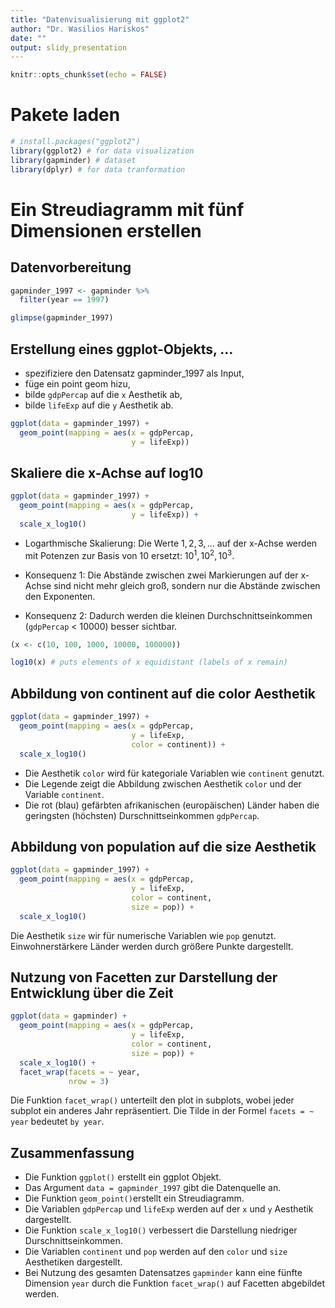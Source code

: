 ```yaml
---
title: "Datenvisualisierung mit ggplot2"
author: "Dr. Wasilios Hariskos"
date: ""
output: slidy_presentation
---
```


```r
knitr::opts_chunk$set(echo = FALSE)
```

# Pakete laden

```r
# install.packages("ggplot2")
library(ggplot2) # for data visualization
library(gapminder) # dataset
library(dplyr) # for data tranformation
```

# Ein Streudiagramm mit fünf Dimensionen erstellen

## Datenvorbereitung

```r
gapminder_1997 <- gapminder %>%
  filter(year == 1997)

glimpse(gapminder_1997)
```

## Erstellung eines ggplot-Objekts, ...

+ spezifiziere den Datensatz gapminder_1997 als Input,
+ füge ein point geom hizu,
+ bilde `gdpPercap` auf die `x` Aesthetik ab,
+ bilde `lifeExp` auf die `y` Aesthetik ab.

```r
ggplot(data = gapminder_1997) + 
  geom_point(mapping = aes(x = gdpPercap, 
                           y = lifeExp))
```

## Skaliere die x-Achse auf log10

```r
ggplot(data = gapminder_1997) +
  geom_point(mapping = aes(x = gdpPercap,
                           y = lifeExp)) +
  scale_x_log10()
```

+ Logarthmische Skalierung: Die Werte $1, 2, 3, ...$ auf der x-Achse werden mit Potenzen zur Basis von 10 ersetzt: $10^1, 10^2, 10^3$. 

+ Konsequenz 1: Die Abstände zwischen zwei Markierungen auf der x-Achse sind nicht mehr gleich groß, sondern nur die Abstände zwischen den Exponenten.

+ Konsequenz 2: Dadurch werden die kleinen Durchschnittseinkommen (`gdpPercap` < $10000$) besser sichtbar.


```r
(x <- c(10, 100, 1000, 10000, 100000))

log10(x) # puts elements of x equidistant (labels of x remain)
```

## Abbildung von continent auf die color Aesthetik

```r
ggplot(data = gapminder_1997) +
  geom_point(mapping = aes(x = gdpPercap,
                           y = lifeExp,
                           color = continent)) +
  scale_x_log10()
```

+ Die Aesthetik `color` wird für kategoriale Variablen wie `continent` genutzt. 
+ Die Legende zeigt die Abbildung zwischen Aesthetik `color` und der Variable `continent`.
+ Die rot (blau) gefärbten afrikanischen (europäischen) Länder haben die geringsten (höchsten) Durschnittseinkommen `gdpPercap`.

## Abbildung von population auf die size Aesthetik

```r
ggplot(data = gapminder_1997) +
  geom_point(mapping = aes(x = gdpPercap,
                           y = lifeExp,
                           color = continent,
                           size = pop)) +
  scale_x_log10()
```

Die Aesthetik `size` wir für numerische Variablen wie `pop` genutzt. Einwohnerstärkere Länder werden durch größere Punkte dargestellt.

## Nutzung von Facetten zur Darstellung der Entwicklung über die Zeit

```r
ggplot(data = gapminder) +
  geom_point(mapping = aes(x = gdpPercap,
                           y = lifeExp,
                           color = continent,
                           size = pop)) +
  scale_x_log10() +
  facet_wrap(facets = ~ year,
             nrow = 3)
```

Die Funktion `facet_wrap()` unterteilt den plot in subplots, wobei jeder subplot ein anderes Jahr repräsentiert. 
Die Tilde in der Formel `facets = ~ year` bedeutet `by year`.

## Zusammenfassung

+ Die Funktion `ggplot()` erstellt ein ggplot Objekt. 
+ Das Argument `data = gapminder_1997` gibt die Datenquelle an.
+ Die Funktion `geom_point()`erstellt ein Streudiagramm.
+ Die Variablen `gdpPercap` und `lifeExp` werden auf der `x` und  `y` Aesthetik dargestellt.
+ Die Funktion `scale_x_log10()` verbessert die Darstellung niedriger Durschnittseinkommen.
+ Die Variablen `continent` und `pop` werden auf den `color` und `size` Aesthetiken dargestellt.
+ Bei Nutzung des gesamten Datensatzes `gapminder` kann eine fünfte Dimension `year` durch die Funktion `facet_wrap()` auf Facetten abgebildet werden.

<!-- # Line plots for visualizing change over time -->

<!-- ## Scatterplot vs. line plot -->

<!-- So far we used only scatterplots. The scatterplot is most useful for displaying the relationship between two continuous variables. -->
<!-- Each point on a scatterplot represents one observation. -->

<!-- Let's look at some code chunks that we used to create a scatterplot (see last section of the dplyr slides on data transformation). -->

<!-- ```{r echo=TRUE} -->
<!-- by_continent_year <- gapminder %>% -->
<!--   group_by(continent, year) %>% -->
<!--   summarize(meanLifeExp = mean(lifeExp), -->
<!--             medianLifeExp = median(lifeExp), -->
<!--             minGdpPercap = min(gdpPercap), -->
<!--             maxGdpT = max((gdpPercap * pop)/1e12), -->
<!--             totalPopB = sum(pop/1e9)) -->
<!-- ``` -->

<!-- We constructed the following scatterplot: -->

<!-- ```{r echo=TRUE} -->
<!-- ggplot(data = by_continent_year) + -->
<!--   geom_point(mapping = aes(x = year,  -->
<!--                            y = meanLifeExp,  -->
<!--                            color = continent)) -->
<!-- ``` -->

<!-- Since, we look at a change over time, we change the type of plot from `geom_point` to `geom_line()` to connect the observations between years. -->

<!-- ```{r echo=TRUE} -->
<!-- ggplot(data = by_continent_year) + -->
<!--   geom_line(mapping = aes(x = year,  -->
<!--                           y = meanLifeExp,  -->
<!--                           color = continent)) -->
<!-- ``` -->


<!-- ## Line plot showing the change in meanGdpPercap over time -->

<!-- ```{r echo=TRUE} -->
<!-- by_year <- gapminder %>% -->
<!--   group_by(year) %>% -->
<!--   summarize(meanGdpPercap =  mean(gdpPercap)) -->
<!-- ``` -->

<!-- ```{r echo=TRUE} -->
<!-- ggplot(data = by_year) + -->
<!--   geom_line(mapping = aes(x = year, y = meanGdpPercap)) + -->
<!--   expand_limits(y = 0) -->
<!-- ``` -->

<!-- ## Line plot showing the change in medianGdpPercap by continent over time -->

<!-- ```{r echo=TRUE} -->
<!-- by_year_continent <- gapminder %>% -->
<!--   group_by(year, continent) %>% -->
<!--   summarize(meanGdpPercap =  mean(gdpPercap)) -->
<!-- ``` -->


<!-- ```{r echo=TRUE} -->
<!-- ggplot(data = by_year_continent) + -->
<!--   geom_line(mapping = aes(x = year,  -->
<!--                           y = meanGdpPercap,  -->
<!--                           color = continent)) + -->
<!--   expand_limits(y = 0) -->
<!-- ``` -->

<!-- # Bar plots for comparing statistics among several categories -->

<!-- ```{r echo=TRUE} -->
<!-- europe1997 <- gapminder %>% -->
<!--   filter(year == 1997,  -->
<!--          continent == "Europe", -->
<!--          pop > 50e6) -->

<!-- europe1997 -->
<!-- ``` -->

<!-- ```{r echo=TRUE} -->
<!-- ggplot(data = europe1997) + -->
<!-- geom_col(mapping = aes(x = country,  -->
<!--                        y = lifeExp)) -->
<!-- ``` -->

<!-- # Histograms for describing the distribution of a numeric variable -->

<!-- ```{r echo=TRUE} -->
<!-- ggplot(data = gapminder_1997) +  -->
<!--   geom_histogram(mapping = aes(x = lifeExp)) -->
<!-- ``` -->

<!-- Adjust the bin width to 5 years with argument `binwidth`. Which information do you gain if the `fill` aesthetic is set to `continent`? -->

<!-- ```{r echo=TRUE} -->
<!-- ggplot(data = gapminder_1997) +  -->
<!--   geom_histogram(mapping = aes(x = lifeExp,  -->
<!--                                fill = continent), -->
<!--                  binwidth = 5) -->
<!-- ``` -->

<!-- # Boxplots for comparing distributions of a numeric variable among several categories -->

<!-- ## The distribution of lifeExp by continent -->

<!-- ```{r echo=TRUE} -->
<!-- ggplot(data = gapminder_1997) +  -->
<!--   geom_boxplot(mapping = aes(x = continent, -->
<!--                              y = lifeExp)) -->
<!-- ``` -->

<!-- The boxplot visualizes all "outlying" points individually and five summary statistics: -->

<!-- + horizontal line: the median of the distribution -->
<!-- + lower (upper) box called hinge: 1st (3rd) quartile or 25th (75th) percentile  -->
<!-- + lower (upper) vertical line called whisker: extends from the hinge to the smallest (largest) value no further than $1.5 \cdot IQR$, -->

<!-- where $IQR$ is the inter-quartile range or the distance between the 1st and 3rd quartiles. See `?geom_boxplot` for more information.  -->

<!-- ## Vertiefung -->

<!-- ```{r} -->
<!-- library(skimr) -->
<!-- skim(gapminder_1997) -->
<!-- ``` -->

<!-- ## Erklärung des Boxplots auf Deutsch -->

<!-- |Kennwert |	Beschreibung | Lage im Box-Plot | -->
<!-- |---------|--------------|------------------| -->
<!-- |Minimum | Kleinster Wert = `p0` |	Ende des unteren Whiskers oder der südlichste Ausreißer | -->
<!-- |Unteres Quartil |	25 % der Datenwerte sind kleiner oder gleich `p25` |	Beginn der Box bei `p25`| -->
<!-- |Median |	50 % der Datenwerte sind kleiner oder gleich `p50` | Fetter Strich innerhalb der Box | -->
<!-- |Oberes Quartil |	75 % der Datenwerte sind kleiner oder gleich `p75` | Ende der Box | -->
<!-- |Maximum | Größter Wert = `p100` |	Ende des oberen Whiskers oder der nördlichste Ausreißer | -->
<!-- |Spannweite| Gesamter Wertebereich des Datensatzes `p100 - p0`	| Länge des gesamten Box-Plots (inklusive Ausreißer) | -->
<!-- |Interquartilsabstand |	Wertebereich, in dem sich die mittleren 50 % der Daten befinden `p75 - p25`| Ausdehnung der Box| -->



<!-- ## The distribution of gdpPercap by continent -->

<!-- ```{r echo=TRUE} -->
<!-- ggplot(data = gapminder_1997) +  -->
<!--   geom_boxplot(mapping = aes(x = continent, -->
<!--                              y = gdpPercap)) +  -->
<!--   scale_y_log10() + -->
<!--   ggtitle(label = "Comparing GDP per capita across continents in 1997") -->
<!-- ``` -->
